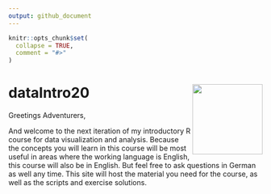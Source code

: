 ```yaml
---
output: github_document
---
```


<!-- README.md is generated from README.Rmd. Please edit that file -->

```r
knitr::opts_chunk$set(
  collapse = TRUE,
  comment = "#>"
)
```

# dataIntro20 <a href='https://jmbuhr.de/dataIntro20'><img src='images/favicon.png' align="right" height="139" /></a>

Greetings Adventurers,

And welcome to the next iteration of my introductory R course for data visualization and analysis. Because the concepts you will learn in this course will be most useful in areas where the working language is English, this course will also be in English.
But feel free to ask questions in German as well any time.
This site will host the material you need for the
course, as well as the scripts and exercise solutions.


